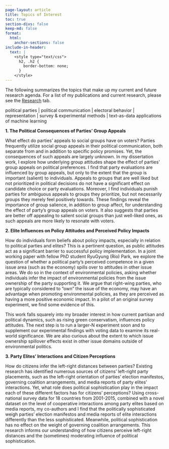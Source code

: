 ```yaml
---
page-layout: article
title: Topics of Interest
toc: true
section-divs: false
keep-md: false
format:
  html:
    anchor-sections: false
include-in-header:
  text: |
    <style type="text/css">
      h2, .h2 {
        border-bottom: none;
      }
    </style>
---
```


The following summarizes the topics that make up my current and future research agenda. For a  list of my publications and current research, please see the [Research](research.qmd) tab. 

political parties | political communication | electoral behavior | representation | survey & experimental methods | text-as-data applications of machine learning

**1. The Political Consequences of Parties' Group Appeals**

What effect do parties' appeals to social groups have on voters? Parties frequently utilize social group appeals in their political communication, both separate from and in addition to specific policy promises. Yet, the consequences of such appeals are largely unknown. In my dissertation work, I explore how underlying group attitudes shape the effect of parties' group appeals on political preferences. I find that party evaluations are influenced by group appeals, but only to the extent that the group is important (salient) to individuals. Appeals to groups that are well liked but not prioritized in political decisions do not have a significant effect on candidate choice or party evaluations. Moreover, I find individuals punish parties for ambiguous appeals to groups they prioritize, but not necessarily groups they merely feel positively towards. These findings reveal the importance of group salience, in addition to group affect, for understanding the effect of party's group appeals on voters. It also suggests that parties are better off appealing to salient social groups than just well-liked ones, as such appeals are more likely to resonate with voters.

**2. Elite Influences on Policy Attitudes and Perceived Policy Impacts**

How do individuals form beliefs about policy impacts, especially in relation to political parties and elites? This is a pertinent question, as public attitudes act as a significant barrier to successful policy implementation. In a joint working paper with fellow PhD student RyuGyung (Rio) Park, we explore the question of whether a political party's perceived competence in a given issue area (such as the economy) spills over to attitudes in other issue areas. We do so in the context of environmental policies, asking whether individuals infer the impact of environmental policies from the issue ownership of the party supporting it. We argue that right-wing parties, who are typically considered to "own" the issue of the economy, may have an advantage when promoting environmental policies, as they are perceived as having a more positive economic impact. In a pilot of an original survey experiment, we find some evidence of this.

This work falls squarely into my broader interest in how current partisan and political dynamics, such as rising green conservatism, influences policy attitudes. The next step is to run a larger-N experiment soon and to supplement our experimental findings with voting data to examine its real-world significance. We are also curious about the extent to which issue ownership spillover effects exist in other issue domains outside of environmental politics.

**3. Party Elites' Interactions and Citizen Perceptions**

How do citizens infer the left-right distances between parties? Existing research has identified numerous sources of citizens' left-right party placements, such as the left-right orientation of parties' election manifestos, governing coalition arrangements, and media reports of party elites' interactions. Yet, what role does political sophistication play in the impact each of these different factors has for citizens' perceptions? Using cross-national survey data for 18 countries from 2001-2015, combined with a novel dataset on the level of cooperative interactions among party elites based on media reports, my co-authors and I find that the politically sophisticated weigh parties' election manifestos and media reports of elite interactions differently than the less sophisticated. Meanwhile, political sophistication has no effect on the weight of governing coalition arrangements. This research informs our understanding of how citizens perceive left-right distances and the (sometimes) moderating influence of political sophistication.
